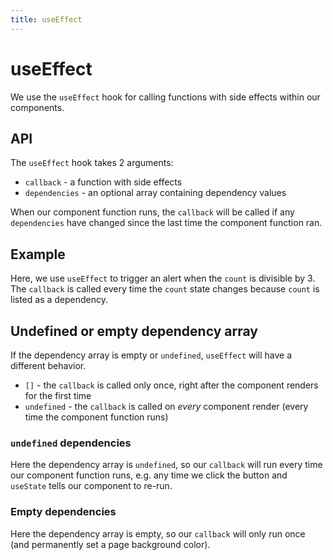 ```yaml
---
title: useEffect
---
```



# useEffect

<Author name="@msyleung" url="https://twitter.com/msyleung" />

We use the `useEffect` hook for calling functions with side effects within our components.

## API

The `useEffect` hook takes 2 arguments:

- `callback` - a function with side effects
- `dependencies` - an optional array containing dependency values

When our component function runs, the `callback` will be called if any `dependencies` have changed since the last time the component function ran.

## Example

Here, we use `useEffect` to trigger an alert when the `count` is divisible by 3. The `callback` is called every time the `count` state changes because `count` is listed as a dependency.

<Example code={useEffectWithDeps} />

## Undefined or empty dependency array

If the dependency array is empty or `undefined`, `useEffect` will have a different behavior.

- `[]` - the `callback` is called only once, right after the component renders for the first time
- `undefined` - the `callback` is called on _every_ component render (every time the component function runs)

### `undefined` dependencies

Here the dependency array is `undefined`, so our `callback` will run every time our component function runs, e.g. any time we click the button and `useState` tells our component to re-run.

<Example code={useEffectWithNoDeps} />

### Empty dependencies

Here the dependency array is empty, so our `callback` will only run once (and permanently set a page background color).

<Example code={useEffectWithEmptyDeps} />

